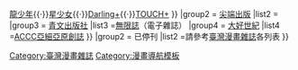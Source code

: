 {{navbox
|name       = 臺灣漫畫雜誌
|title      = [[臺灣漫畫雜誌]]   
|group1 = 出刊中
|list1  =
{{Navbox subgroup
|group1 = [[東立出版社]]
|list1 = {{Navbox subgroup
 |group1 = 紙本雜誌
  |list1 = [[寶島少年]]
 |group2 = [[電子雜誌]]
  |list2 = [[新少年快報]]{{·}}新少年快報別冊{{·}}[[寶島少年|寶島少年EX]]{{·}}[[龍少年]]{{·}}[[星少女]]{{·}}[[Darling+]]{{·}}[[TOUCH+]]
}}
|group2 = [[尖端出版]]
|list2  =
|group3 = [[青文出版社]]
|list3  =[[無限誌]]（電子雜誌）
|group4 = [[大好世紀]]
|list4  =[[ACCC亞細亞原創誌]]
}}
|group2 = 已停刊
|list2  =請參考[[臺灣漫畫雜誌]]各列表
}}
<noinclude>
[[Category:臺灣漫畫雜誌]]
[[Category:漫畫導航模板]]
</noinclude>